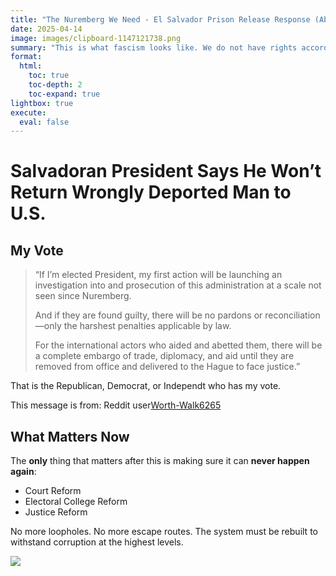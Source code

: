 ```yaml
---
title: "The Nuremberg We Need - El Salvador Prison Release Response (Abrego Garcia)"
date: 2025-04-14
image: images/clipboard-1147121738.png
summary: "This is what fascism looks like. We do not have rights according to this regime. And now Trump's saying he's open to sending American citizens convicted of violent crimes to the same prison. "
format:
  html:
    toc: true
    toc-depth: 2
    toc-expand: true
lightbox: true
execute: 
  eval: false
---
```


# Salvadoran President Says He Won’t Return Wrongly Deported Man to U.S.

::: {.callout-important collapse="false" appearance="default" icon="true"}
## My Vote

> “If I'm elected President, my first action will be launching an investigation into and prosecution of this administration at a scale not seen since Nuremberg.
>
> And if they are found guilty, there will be no pardons or reconciliation—only the harshest penalties applicable by law.
>
> For the international actors who aided and abetted them, there will be a complete embargo of trade, diplomacy, and aid until they are removed from office and delivered to the Hague to face justice.”
:::

That is the Republican, Democrat, or Independt who has my vote.

This message is from: Reddit user[Worth-Walk6265](https://www.reddit.com/user/Worth-Walk6265/)

## What Matters Now

The **only** thing that matters after this is making sure it can **never happen again**:

-   Court Reform\
-   Electoral College Reform\
-   Justice Reform

No more loopholes. No more escape routes. The system must be rebuilt to withstand corruption at the highest levels.

![](images/clipboard-1147121738.png)
